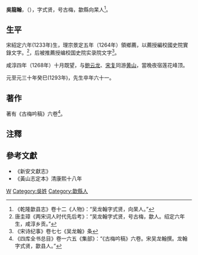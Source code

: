 '''吳龍翰'''，（{{bd|1233年||1293年||catIdx=W吳}}），字式贤，号古梅，歙縣向杲人<ref>《乾隆歙县志》卷十二《人物》：“吴龙翰字式贤，向杲人。”</ref>。
==生平==
宋紹定六年(1233年)生，理宗景定五年（1264年）領鄉薦，以薦授編校國史院實錄文字。<ref>唐圭璋《两宋词人时代先后考》：“吴龙翰字式贤，号古梅，歙人。绍定六年生，咸淳乡贡。”</ref>，后被推薦授编校国史院实录院文字<ref>《宋诗纪事》卷七七《吴龙翰》条</ref>。

咸淳四年（1268年）十月既望，与[[鲍云龙|鲍云龙]]、[[宋复|宋复]]同游[[黄山|黄山]]，當晚夜宿莲花峰顶。

元至元三十年癸巳(1293年)，先生卒年六十一。

==著作==
著有《古梅吟稿》六卷<ref>《四库全书总目》卷一六五《集部》：“《古梅吟稿》六卷。宋吴龙翰撰。龙翰字式贤，歙县人。”</ref>。

==注釋==
<references/>
==參考文獻==
*《新安文獻志》
*《黃山志定本》清康熙十八年
[[Category:宋朝政治人物|W]]
[[Category:吳姓|Category:吳姓]]
[[Category:歙縣人|Category:歙縣人]]